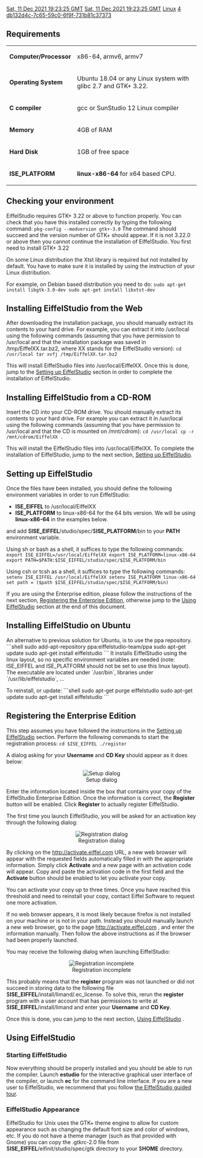 [[Property:modification_date|Sat, 11 Dec 2021 19:23:25 GMT]]
[[Property:publication_date|Sat, 11 Dec 2021 19:23:25 GMT]]
[[Property:title|Linux]]
[[Property:weight|4]]
[[Property:uuid|db132d4c-7c65-59c0-6f9f-731b81c37373]]
==Requirements==

{|  class="doctable"
|- 
| '''Computer/Processor'''
| x86-64, armv6, armv7
|- 
| '''Operating System'''
| Ubuntu 18.04 or any Linux system with glibc 2.7 and GTK+ 3.22.
|- 
| '''C compiler'''
| gcc or SunStudio 12 Linux compiler
|- 
| '''Memory'''
| 4GB of RAM
|- 
| '''Hard Disk'''
| 1GB of free space
|- 
| '''ISE_PLATFORM'''
| '''linux-x86-64''' for x64 based CPU.
|}


==Checking your environment==

EiffelStudio requires GTK+ 3.22 or above to function properly. You can check that you have this installed correctly by typing the following command:
<code>pkg-config --modversion gtk+-3.0</code>
The command should succeed and the version number of GTK+ should appear. If it is not 3.22.0 or above then you cannot continue the installation of EiffelStudio. You first need to install GTK+ 3.22

On some Linux distribution the Xtst library is required but not installed by default. You have to make sure it is installed by using the instruction of your Linux distribution.

For example, on Debian based distribution you need to do:
<code>
sudo apt-get install libgtk-3.0-dev
sudo apt-get install libxtst-dev
</code>

==Installing EiffelStudio from the Web==

After downloading the installation package, you should manually extract its contents to your hard drive. For example, you can extract it into /usr/local using the following commands (assuming that you have permission to /usr/local and that the installation package was saved in /tmp/EiffelXX.tar.bz2, where XX stands for the EiffelStudio version):
<code>
cd /usr/local
tar xvfj /tmp/EiffelXX.tar.bz2</code>

This will install EiffelStudio files into /usr/local/EiffelXX. Once this is done, jump to the [[#Setting up EiffelStudio|Setting up EiffelStudio]]  section in order to complete the installation of EiffelStudio.

==Installing EiffelStudio from a CD-ROM==

Insert the CD into your CD-ROM drive. You should manually extract its contents to your hard drive. For example you can extract it in /usr/local using the following commands (assuming that you have permission to /usr/local and that the CD is mounted on /mnt/cdrom):
<code>cd /usr/local
cp -r /mnt/cdrom/EiffelXX .</code>

This will install the EiffelStudio files into /usr/local/EiffelXX. To complete the installation of EiffelStudio, jump to the next section, [[#Setting up EiffelStudio|Setting up EiffelStudio]].
<span id="setting_up"></span> 

==Setting up EiffelStudio==

Once the files have been installed, you should define the following environment variables in order to run EiffelStudio: 
* '''ISE_EIFFEL''' to /usr/local/EiffelXX
* '''ISE_PLATFORM''' to linux-x86-64 for the 64 bits version. We will be using '''linux-x86-64''' in the examples below.
and add $'''ISE_EIFFEL'''/studio/spec/$'''ISE_PLATFORM'''/bin to your '''PATH''' environment variable. 

Using sh or bash as a shell, it suffices to type the following commands:
<code>
export ISE_EIFFEL=/usr/local/EiffelXX
export ISE_PLATFORM=linux-x86-64
export PATH=$PATH:$ISE_EIFFEL/studio/spec/$ISE_PLATFORM/bin</code>


Using csh or tcsh as a shell, it suffices to type the following commands:
<code>
setenv ISE_EIFFEL /usr/local/EiffelXX
setenv ISE_PLATFORM linux-x86-64
set path = ($path $ISE_EIFFEL/studio/spec/$ISE_PLATFORM/bin)</code>


If you are using the Enterprise edition, please follow the instructions of the next section, [[#Registering the Enterprise Edition|Registering the Enterprise Edition]], otherwise jump to the [[#Using EiffelStudio|Using EiffelStudio]] section at the end of this document.

== Installing EiffelStudio on Ubuntu ==
An alternative to previous solution for Ubuntu, is to use the ppa repository.
```shell
sudo add-apt-repository ppa:eiffelstudio-team/ppa 
sudo apt-get update 
sudo apt-get install eiffelstudio
```
It installs EiffelStudio using the linux layout, so no specific environment variables are needed (note: ISE_EIFFEL and ISE_PLATFORM should not be set to use this linux layout).
The executable are located under `/usr/bin`, libraries under `/usr/lib/eiffelstudio`, ... 

To reinstall, or update:
```shell
sudo apt-get purge eiffelstudio 
sudo apt-get update 
sudo apt-get install eiffelstudio 
```

<span id="registering"></span> 
==Registering the Enterprise Edition==

This step assumes you have followed the instructions in the [[#Setting up EiffelStudio|Setting up EiffelStudio]]  section. Perform the following commands to start the registration process:
<code>cd $ISE_EIFFEL
./register</code>

A dialog asking for your '''Username''' and '''CD Key''' should appear as it does below:

<center> [[Image:56--unix-setup|Setup dialog]] </center>

Enter the information located inside the box that contains your copy of the EiffelStudio Enterprise Edition. Once the information is correct, the '''Register''' button will be enabled. Click '''Register''' to actually register EiffelStudio.

The first time you launch EiffelStudio, you will be asked for an activation key through the following dialog:

<center> [[Image:56--unix-registration|Registration dialog]] </center>

By clicking on the [http://activate.eiffel.com http://activate.eiffel.com]  URL, a new web browser will appear with the requested fields automatically filled in with the appropriate information. Simply click '''Activate''' and a new page with an activation code will appear. Copy and paste the activation code in the first field and the '''Activate''' button should be enabled to let you activate your copy.

You can activate your copy up to three times. Once you have reached this threshold and need to reinstall your copy, contact Eiffel Software to request one more activation.

If no web browser appears, it is most likely because firefox is not installed on your machine or is not in your path. Instead you should manually launch a new web browser, go to the page [http://activate.eiffel.com http://activate.eiffel.com] , and enter the information manually. Then follow the above instructions as if the browser had been properly launched.

You may receive the following dialog when launching EiffelStudio:

<center> [[Image:56--unix-registration-error|Registration incomplete]] </center>

This probably means that the '''register''' program was not launched or did not succeed in storing data to the following file $'''ISE_EIFFEL'''/install/limand/.ec_license. To solve this, rerun the '''register''' program with a user account that has permissions to write at $'''ISE_EIFFEL'''/install/limand and enter your '''Username''' and '''CD Key'''.

Once this is done, you can jump to the next section, [[#Using EiffelStudio|Using EiffelStudio]] .
<span id="using"></span> 
==Using EiffelStudio==

===Starting EiffelStudio===

Now everything should be properly installed and you should be able to run the compiler. Launch '''estudio''' for the interactive graphical user interface of the compiler, or launch '''ec''' for the command line interface. If you are a new user to EiffelStudio, we recommend that you follow [[Introducing EiffelStudio|the EiffelStudio guided tour]].

===EiffelStudio Appearance===

EiffelStudio for Unix uses the GTK+ theme engine to allow for custom appearance such as changing the default font size and color of windows, etc. If you do not have a theme manager (such as that provided with Gnome) you can copy the .gtkrc-2.0 file from $'''ISE_EIFFEL'''/eifinit/studio/spec/gtk directory to your $'''HOME''' directory.


